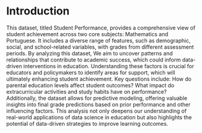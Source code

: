 # Introduction
This dataset, titled Student Performance, provides a comprehensive view of student achievement across two core subjects: Mathematics and Portuguese. It includes a diverse range of features, such as demographic, social, and school-related variables, with grades from different assessment periods. By analyzing this dataset, We aim to uncover patterns and relationships that contribute to academic success, which could inform data-driven interventions in education. Understanding these factors is crucial for educators and policymakers to identify areas for support, which will ultimately enhancing student achievement. Key questions include: How do parental education levels affect student outcomes? What impact do extracurricular activities and study habits have on performance? Additionally, the dataset allows for predictive modeling, offering valuable insights into final grade predictions based on prior performance and other influencing factors. This analysis not only deepens our understanding of real-world applications of data science in education but also highlights the potential of data-driven strategies to improve learning outcomes.